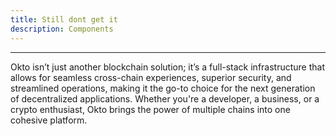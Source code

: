```yaml
---
title: Still dont get it
description: Components
---
```


---
Okto isn’t just another blockchain solution; it’s a full-stack infrastructure that allows for seamless cross-chain experiences, superior security, and streamlined operations, making it the go-to choice for the next generation of decentralized applications. Whether you're a developer, a business, or a crypto enthusiast, Okto brings the power of multiple chains into one cohesive platform.
